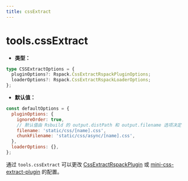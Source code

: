```yaml
---
title: cssExtract
---
```


# tools.cssExtract

- **类型：**

```ts
type CSSExtractOptions = {
  pluginOptions?: Rspack.CssExtractRspackPluginOptions;
  loaderOptions?: Rspack.CssExtractRspackLoaderOptions;
};
```

- **默认值：**

```js
const defaultOptions = {
  pluginOptions: {
    ignoreOrder: true,
    // 默认值由 Rsbuild 的 output.distPath 和 output.filename 选项决定
    filename: 'static/css/[name].css',
    chunkFilename: 'static/css/async/[name].css',
  },
  loaderOptions: {},
};
```

通过 `tools.cssExtract` 可以更改 [CssExtractRspackPlugin](https://www.rspack.dev/zh/plugins/rspack/css-extract-rspack-plugin) 或 [mini-css-extract-plugin](https://github.com/webpack-contrib/mini-css-extract-plugin) 的配置。


<RsbuildConfig configName="tools.cssExtract" />
